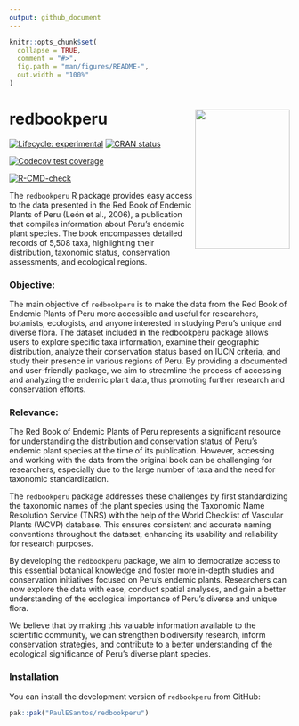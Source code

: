 ```yaml
---
output: github_document
---
```


<!-- README.md is generated from README.Rmd. Please edit that file -->

```r
knitr::opts_chunk$set(
  collapse = TRUE,
  comment = "#>",
  fig.path = "man/figures/README-",
  out.width = "100%"
)
```

# redbookperu <a href='https://github.com/PaulESantos/redbookperu'><img src='man/figures/cover_ppendemic.jpg' align="right" height="250" width="170" /></a>

<!-- badges: start -->
[![Lifecycle: experimental](https://img.shields.io/badge/lifecycle-experimental-orange.svg)](https://lifecycle.r-lib.org/articles/stages.html#experimental)
[![CRAN status](https://www.r-pkg.org/badges/version/redbookperu)](https://CRAN.R-project.org/package=redbookperu)

[![Codecov test coverage](https://codecov.io/gh/PaulESantos/redbookperu/branch/main/graph/badge.svg)](https://app.codecov.io/gh/PaulESantos/redbookperu?branch=main)

[![R-CMD-check](https://github.com/PaulESantos/redbookperu/actions/workflows/R-CMD-check.yaml/badge.svg)](https://github.com/PaulESantos/redbookperu/actions/workflows/R-CMD-check.yaml)
<!-- badges: end -->

The `redbookperu` R package provides easy access to the data presented in the Red Book of Endemic Plants of Peru (León et al., 2006), a publication that compiles information about Peru's endemic plant species. The book encompasses detailed records of 5,508 taxa, highlighting their distribution, taxonomic status, conservation assessments, and ecological regions.

### Objective:

The main objective of `redbookperu` is to make the data from the Red Book of Endemic Plants of Peru more accessible and useful for researchers, botanists, ecologists, and anyone interested in studying Peru's unique and diverse flora. The dataset included in the redbookperu package allows users to explore specific taxa information, examine their geographic distribution, analyze their conservation status based on IUCN criteria, and study their presence in various regions of Peru. By providing a documented and user-friendly package, we aim to streamline the process of accessing and analyzing the endemic plant data, thus promoting further research and conservation efforts.

### Relevance:

The Red Book of Endemic Plants of Peru represents a significant resource for understanding the distribution and conservation status of Peru's endemic plant species at the time of its publication. However, accessing and working with the data from the original book can be challenging for researchers, especially due to the large number of taxa and the need for taxonomic standardization.

The `redbookperu` package addresses these challenges by first standardizing the taxonomic names of the plant species using the Taxonomic Name Resolution Service (TNRS) with the help of the World Checklist of Vascular Plants (WCVP) database. This ensures consistent and accurate naming conventions throughout the dataset, enhancing its usability and reliability for research purposes.

By developing the `redbookperu` package, we aim to democratize access to this essential botanical knowledge and foster more in-depth studies and conservation initiatives focused on Peru's endemic plants. Researchers can now explore the data with ease, conduct spatial analyses, and gain a better understanding of the ecological importance of Peru's diverse and unique flora.

We believe that by making this valuable information available to the scientific community, we can strengthen biodiversity research, inform conservation strategies, and contribute to a better understanding of the ecological significance of Peru's diverse plant species.

### Installation

You can install the development version of `redbookperu` from GitHub:

``` r
pak::pak("PaulESantos/redbookperu")
```
